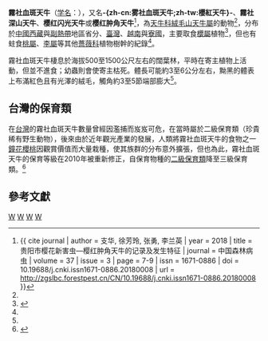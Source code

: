 {{noteTA
|T=zh-cn:樱红天牛; zh-tw:霧社血斑天牛;
|1=zh-cn:樱红天牛; zh-tw:霧社血斑天牛;
}}
{{Speciesbox 
| taxon = Hemadius oenochrous
| image = Aeolesthes oenochrous (16148954887).jpg
| image_caption = 雌性成蟲，採於[[中國|中國]][[廣西|廣西]]的[[大堯山|大堯山]]
| binomial_authority = [[Léon_Fairmaire|Fairmaire]], 1889<ref name = Vitali2017>{{cite journal | author = Vitali, F.; Gouverneur, X.; Chemin, G. | year = 2017 | title = Revision of the tribe Cerambycini: redefinition of the genera ''Trirachys'' Hope, 1843, ''Aeolesthes'' Gahan, 1890 and ''Pseudaeolesthes'' Plavilstshikov, 1931 (Coleoptera, Cerambycidae) | journal = ''Les Cahiers Magellanes'' | volume = 26 | page = 40-65 | issn = 1624-1940 | doi =  | url = https://www.researchgate.net/publication/318351259_Revision_of_the_tribe_Cerambycini_redefinition_of_the_genera_Trirachys_Hope_1843_Aeolesthes_Gahan_1890_and_Pseudaeolesthes_Plavilstshikov_1931_Coleoptera_Cerambycidae | access-date = 2021-03-11 | archive-date = 2018-08-15 | archive-url = https://web.archive.org/web/20180815131510/https://www.researchgate.net/publication/318351259_Revision_of_the_tribe_Cerambycini_redefinition_of_the_genera_Trirachys_Hope_1843_Aeolesthes_Gahan_1890_and_Pseudaeolesthes_Plavilstshikov_1931_Coleoptera_Cerambycidae | dead-url = no }}</ref>
| synonyms = 
* ''Aeolesthes oenochrous''<br /><small>[[中村慎吾|Nakamura]] ''et al.'', 1992</small>
* ''Neocerambyx oenochrous''<br /><small>[[余清金|Yu]] ''et al.'', 2002</small>
}}

'''霧社血斑天牛'''（[[学名|学名]]：{{lang|la|''Hemadius oenochrous''}}），又名'''-{zh-cn:雾社血斑天牛;zh-tw:櫻紅天牛}-'''、'''霧社深山天牛'''、'''樱红闪光天牛'''或'''樱红肿角天牛'''<ref name = Zhi2018>{{ cite journal | author = 支华, 徐芳玲, 张勇, 李兰英 | year = 2018 | title = 贵阳市樱花新害虫—樱红肿角天牛的记录及发生特征 | journal = 中国森林病虫 | volume = 37 | issue = 3 | page = 7-9 | issn = 1671-0886 | doi = 10.19688/j.cnki.issn1671-0886.20180008 | url = http://zgslbc.forestpest.cn/CN/10.19688/j.cnki.issn1671-0886.20180008 }}</ref>，為[[天牛科|天牛科]][[絨毛山天牛屬|絨毛山天牛屬]]的動物<ref name = Vitali2017/>，分布於[[中國|中國]][[西藏|西藏]]與[[副熱帶|副熱帶]]地區省分、[[臺灣|臺灣]]、[[越南|越南]]與[[寮國|寮國]]，主要取食[[櫻屬|櫻屬]]植物<ref name=Chou2008>{{cite book | author = 周文一 | title = 台灣天牛圖鑑 | publisher = 貓頭鷹出版社 | year = 2008  | url = | isbn = 978-986-6651-06-9 }}</ref>，但也有蛀食[[桃屬|桃屬]]、[[李屬|李屬]]等其他[[薔薇科|薔薇科]]植物樹幹的紀錄<ref name = Zhi2018/>。

霧社血斑天牛棲息於海拔500至1500公尺左右的闊葉林，平時在寄主植物上活動，但並不進食；幼蟲則會使寄主枯死。體長可能約3至6公分左右，黝黑的體表上布滿紅色且有光澤的絨毛，觸角約3至5節端部膨大<ref name=Chou2008/>。

== 台灣的保育類 ==
在[[台灣|台灣]]的霧社血斑天牛數量曾經因濫捕而岌岌可危，在當時屬於二級保育類（珍貴稀有野生動物），後來由於近年觀光產業的發展，人類將霧社血斑天牛的食物之一[[鐘花櫻桃|鐘花櫻桃]]因觀賞價值而大量栽種，使其族群的分布意外擴張，但也為此，霧社血斑天牛的保育等級在2010年被重新修正，自保育物種的[[臺灣保育物種列表|二級保育類]]降至三級保育類。<ref>{{cite book | author = 楊維晟 | title = 賞蟲365天：春夏篇 | publisher = 天下文化 | year = 2011  | url = | isbn = 978-986-216-844-8 }}</ref>

== 參考文獻 ==
{{reflist}}

{{Taxonbar}}
[[Category:1889年描述的昆虫|W]]
[[Category:天牛科|W]]
[[Category:台灣昆蟲|W]]
[[Category:中國昆蟲|W]]